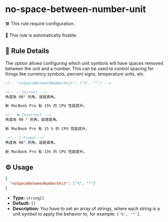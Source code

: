 # no-space-between-number-unit

🛠️ This rule require configuration.

🔧 This rule is automatically fixable.

## 📖 Rule Details

The option allows configuring which unit symbols will have spaces removed between the unit and a
number. This can be used to control spacing for things like currency symbols, percent signs,
temperature units, etc.

```md
<!-- "noSpaceBetweenNumberUnit": ["%", "°"] -->

<!-- ✅ Correct -->
角度為 90° 的角，就是直角。

新 MacBook Pro 有 15% 的 CPU 性能提升。

<!-- ❌ Incorrect -->
角度為 90 ° 的角，就是直角。

新 MacBook Pro 有 15 % 的 CPU 性能提升。

 <!-- 🔧 Fixed -->
角度為 90° 的角，就是直角。

新 MacBook Pro 有 15% 的 CPU 性能提升。
```

## ⚙️ Usage

```json
{
  "noSpaceBetweenNumberUnit": ["%", "°"]
}
```

- **Type:** `string[]`
- **Default:** `[]`
- **Description:** You have to set an array of strings, where each string is a unit symbol to apply
  the behavior to, for example: `['%', '°']`.
